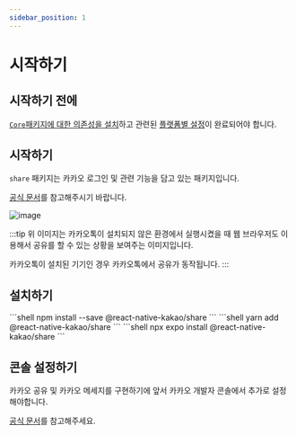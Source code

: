 ```yaml
---
sidebar_position: 1
---
```









# 시작하기

## 시작하기 전에

[`Core`패키지에 대한 의존성을 설치](/docs/install-core)하고 관련된 [플랫폼별 설정](/docs/install-android)이 완료되어야 합니다.

## 시작하기

`share` 패키지는 카카오 로그인 및 관련 기능을 담고 있는 패키지입니다.

[공식 문서](https://developers.kakao.com/docs/latest/ko/message/common)를 참고해주시기 바랍니다.

![image](https://raw.githubusercontent.com/mym0404/image-archive/master/202404271646217.webp)

:::tip
위 이미지는 카카오톡이 설치되지 않은 환경에서 실행시켰을 때 웹 브라우저도 이용해서 공유를 할 수 있는 상황을 보여주는 이미지입니다.

카카오톡이 설치된 기기인 경우 카카오톡에서 공유가 동작됩니다.
:::

## 설치하기

<Tabs>
  <TabItem value="npm" label="NPM" default>
    ```shell
    npm install --save @react-native-kakao/share
    ```
  </TabItem>
  <TabItem value="yarn" label="Yarn">
    ```shell
    yarn add @react-native-kakao/share
    ```
  </TabItem>
  <TabItem value="expo" label="Expo">
    ```shell
    npx expo install @react-native-kakao/share
    ```
  </TabItem>
</Tabs>

## 콘솔 설정하기

카카오 공유 및 카카오 메세지를 구현하기에 앞서 카카오 개발자 콘솔에서 추가로 설정해야합니다.

[공식 문서](https://developers.kakao.com/docs/latest/ko/message/prerequisite)를 참고해주세요.
